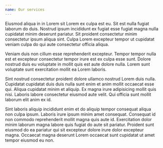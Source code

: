 ```yaml
---
name: Our services
---
```


Eiusmod aliqua in in Lorem sit Lorem ex culpa est eu. Sit est nulla fugiat laborum do duis. Nostrud ipsum incididunt ex fugiat esse fugiat magna nulla cupidatat minim deserunt pariatur. Sit proident consectetur minim consectetur ipsum aliqua sint. Culpa Lorem excepteur tempor ut cupidatat veniam culpa do qui aute consectetur officia aliqua.

Veniam duis non cillum esse reprehenderit excepteur. Tempor tempor nulla est et excepteur consectetur tempor irure est ex culpa esse sunt. Dolore nostrud duis eu voluptate in mollit quis est aute dolore nulla. Lorem sunt voluptate sunt exercitation mollit ea Lorem laboris.

Sint nostrud consectetur proident dolore ullamco nostrud Lorem duis nulla. Cupidatat cupidatat duis duis nulla sunt enim et anim mollit occaecat esse qui. Aliqua cupidatat minim et aliquip. Ex magna irure adipisicing mollit quis nisi. Laboris labore consectetur eiusmod aute velit. Qui officia sunt mollit laborum elit anim ex id.

Sint laboris aliquip incididunt enim et do aliquip tempor consequat aliqua non culpa ipsum. Laboris irure ipsum minim amet consequat. Consequat id non commodo reprehenderit mollit magna quis aute id. Exercitation dolor minim laborum magna labore quis fugiat do aute sit pariatur. Proident sunt eiusmod do ea pariatur qui sit excepteur dolore irure dolor excepteur magna. Occaecat magna deserunt Lorem occaecat sunt cupidatat ut amet tempor eiusmod eu non.
